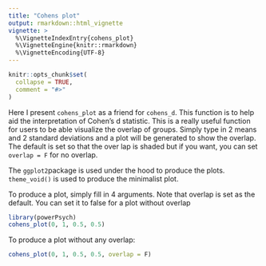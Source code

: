 ```yaml
---
title: "Cohens plot"
output: rmarkdown::html_vignette
vignette: >
  %\VignetteIndexEntry{cohens_plot}
  %\VignetteEngine{knitr::rmarkdown}
  %\VignetteEncoding{UTF-8}
---
```


```r
knitr::opts_chunk$set(
  collapse = TRUE,
  comment = "#>"
)
```

Here I present `cohens_plot` as a friend for `cohens_d`. This function is to help aid the interpretation of Cohen's d statistic. This is a really useful function for users to be able visualize the overlap of groups. Simply type in 2 means and 2 standard deviations and a plot will be generated to show the overlap. The default is set so that the over lap is shaded but if you want, you can set `overlap = F` for no overlap. 

The `ggplot2`package is used under the hood to produce the plots. `theme_void()` is used to produce the minimalist plot. 

To produce a plot, simply fill in 4 arguments. Note that overlap is set as the default. You can set it to false for a plot without overlap
```r
library(powerPsych)
cohens_plot(0, 1, 0.5, 0.5)
```
To produce a plot without any overlap: 
```r
cohens_plot(0, 1, 0.5, 0.5, overlap = F)
```




